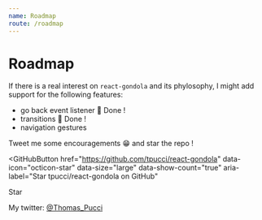 ```yaml
---
name: Roadmap
route: /roadmap
---
```


# Roadmap

If there is a real interest on `react-gondola` and its phylosophy, I might add support for the following features:


- <StrikeThrough>go back event listener</StrikeThrough> 🎉 Done !
- <StrikeThrough>transitions</StrikeThrough> 🎉 Done !
- navigation gestures

Tweet me some encouragements 😁 and star the repo !


<GitHubButton
  href="https://github.com/tpucci/react-gondola"
  data-icon="octicon-star"
  data-size="large"
  data-show-count="true"
  aria-label="Star tpucci/react-gondola on GitHub"
>
  Star
</GitHubButton>

My twitter: [@Thomas_Pucci](https://twitter.com/Thomas_Pucci)
